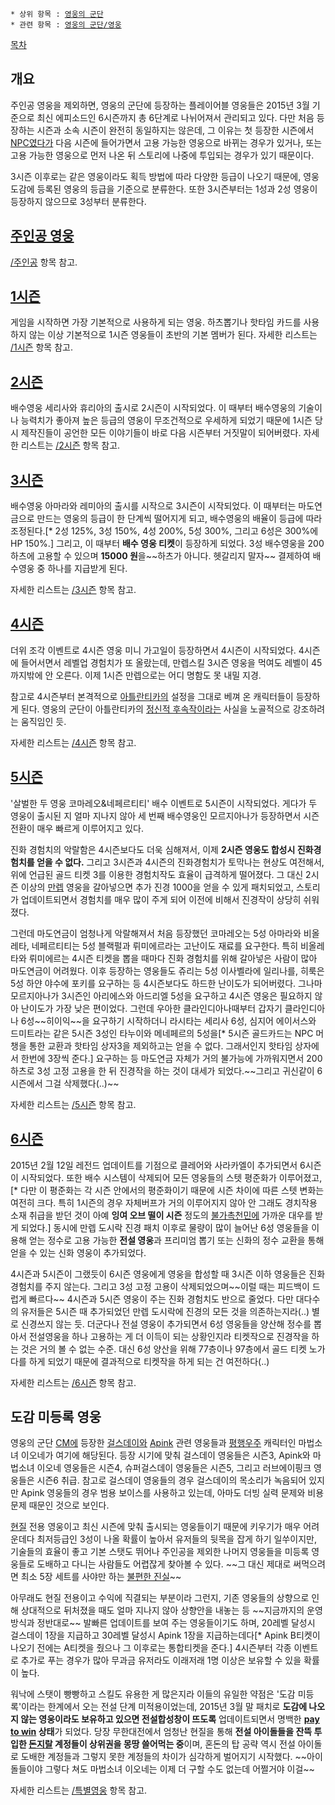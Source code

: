  * 상위 항목 : [[영웅의 군단]]
 * 관련 항목 : [[영웅의 군단/영웅]]

[[목차]]

== 개요 ==
주인공 영웅을 제외하면, 영웅의 군단에 등장하는 플레이어블 영웅들은 2015년 3월 기준으로 최신 에피소드인 6시즌까지 총 6단계로 나뉘어져서 관리되고 있다. 다만 처음 등장하는 시즌과 소속 시즌이 완전히 동일하지는 않은데, 그 이유는 첫 등장한 시즌에서 [[NPC]]였다가 다음 시즌에 들어가면서 고용 가능한 영웅으로 바뀌는 경우가 있거나, 또는 고용 가능한 영웅으로 먼저 나온 뒤 스토리에 나중에 투입되는 경우가 있기 때문이다.

3시즌 이후로는 같은 영웅이라도 획득 방법에 따라 다양한 등급이 나오기 때문에, 영웅도감에 등록된 영웅의 등급을 기준으로 분류한다. 또한 3시즌부터는 1성과 2성 영웅이 등장하지 않으므로 3성부터 분류한다.


== [[/주인공|주인공 영웅]] ==
[[/주인공]] 항목 참고.


== [[/1시즌|1시즌]] ==
게임을 시작하면 가장 기본적으로 사용하게 되는 영웅. 하츠뽑기나 핫타임 카드를 사용하지 않는 이상 기본적으로 1시즌 영웅들이 초반의 기본 멤버가 된다. 자세한 리스트는 [[/1시즌]] 항목 참고.


== [[/2시즌|2시즌]] ==
배수영웅 세리사와 휴리아의 출시로 2시즌이 시작되었다. 이 때부터 배수영웅의 기술이나 능력치가 좋아져 높은 등급의 영웅이 무조건적으로 우세하게 되었기 때문에 1시즌 당시 제작진들이 공언한 모든 이야기들이 바로 다음 시즌부터 거짓말이 되어버렸다. 자세한 리스트는 [[/2시즌]] 항목 참고.


== [[/3시즌|3시즌]] ==
배수영웅 아마라와 레미아의 출시를 시작으로 3시즌이 시작되었다. 이 때부터는 마도연금으로 만드는 영웅의 등급이 한 단계씩 떨어지게 되고, 배수영웅의 배율이 등급에 따라 조정된다.[* 2성 125%, 3성 150%, 4성 200%, 5성 300%, 그리고 6성은 300%에 HP 150%.] 그리고, 이 때부터 '''배수 영웅 티켓'''이 등장하게 되었다. 3성 배수영웅을 200하츠에 고용할 수 있으며 '''15000 원'''을~~하츠가 아니다. 헷갈리지 말자~~ 결제하여 배수영웅 중 하나를 지급받게 된다.

자세한 리스트는 [[/3시즌]] 항목 참고.


== [[/4시즌|4시즌]] ==
더위 조각 이벤트로 4시즌 영웅 미니 가고일이 등장하면서 4시즌이 시작되었다. 4시즌에 들어서면서 레벨업 경험치가 또 올랐는데, 만렙스킬 3시즌 영웅을 먹여도 레벨이 45까지밖에 안 오른다. 이제 1시즌 만렙으로는 어디 명함도 못 내밀 지경.

참고로 4시즌부터 본격적으로 [[아틀란티카]]의 설정을 그대로 베껴 온 캐릭터들이 등장하게 된다. 영웅의 군단이 아틀란티카의 [[정신적 후속작]]이라는 사실을 노골적으로 강조하려는 움직임인 듯.

자세한 리스트는 [[/4시즌]] 항목 참고.


== [[/5시즌|5시즌]] ==
'살벌한 두 영웅 코마레오&네페르티티' 배수 이벤트로 5시즌이 시작되었다. 게다가 두 영웅이 출시된 지 얼마 지나지 않아 세 번째 배수영웅인 모르지아나가 등장하면서 시즌 전환이 매우 빠르게 이루어지고 있다.

진화 경험치의 악랄함은 4시즌보다도 더욱 심해져서, 이제 '''2시즌 영웅도 합성시 진화경험치를 얻을 수 없다.''' 그리고 3시즌과 4시즌의 진화경험치가 토막나는 현상도 여전해서, 위에 언급된 골드 티켓 3를 이용한 경험치작도 효율이 급격하게 떨어졌다. 그 대신 2시즌 이상의 [[만렙]] 영웅을 갈아넣으면 추가 진경 1000을 얻을 수 있게 패치되었고, 스토리가 업데이트되면서 경험치를 매우 많이 주게 되어 이전에 비해서 진경작이 상당히 쉬워졌다.

그런데 마도연금이 엄청나게 악랄해져서 처음 등장했던 코마레오는 5성 아마라와 비올레타, 네페르티티는 5성 블랙펄과 뤼미에르라는 고난이도 재료를 요구한다. 특히 비올레타와 뤼미에르는 4시즌 티켓을 뽑을 때마다 진화 경험치를 위해 갈아넣은 사람이 많아 마도연금이 어려웠다. 이후 등장하는 영웅들도 쥬리는 5성 이사벨라에 일리나를, 히룩은 5성 하얀 야수에 포키를 요구하는 등 4시즌보다도 하드한 난이도가 되어버렸다. 그나마 모르지아나가 3시즌인 아리에스와 아드리엘 5성을 요구하고 4시즌 영웅은 필요하지 않아 난이도가 가장 낮은 편이었다. 그런데 우아한 클라인디아나때부터 갑자기 클라인디아나 6성~~히이익~~을 요구하기 시작하더니 라시타는 세리사 6성, 심지어 에이서스와 드미트라는 같은 5시즌 3성인 타누이와 메네페르의 5성을[* 5시즌 골드카드는 NPC 머챙을 통한 교환과 핫타임 상자3을 제외하고는 얻을 수 없다. 그래서인지 핫타임 상자에서 한번에 3장씩 준다.] 요구하는 등 마도연금 자체가 거의 불가능에 가까워지면서 200하츠로 3성 고정 고용을 한 뒤 진경작을 하는 것이 대세가 되었다.~~그리고 귀신같이 6시즌에서 그걸 삭제했다(..)~~

자세한 리스트는 [[/5시즌]] 항목 참고.


== [[/6시즌|6시즌]] ==
2015년 2월 12일 레전드 업데이트를 기점으로 클레어와 사라카엘이 추가되면서 6시즌이 시작되었다. 또한 배수 시스템이 삭제되어 모든 영웅들의 스텟 평준화가 이루어졌고,[* 다만 이 평준화는 각 시즌 안에서의 평준화이기 때문에 시즌 차이에 따른 스텟 변화는 여전히 크다. 특히 1시즌의 경우 자체버프가 거의 이루어지지 않아 안 그래도 경치작용 소재 취급을 받던 것이 아예 '''잉여 오브 떨이 시즌''' 정도의 [[불가촉천민]]에 가까운 대우를 받게 되었다.] 동시에 만렙 도시락 진경 패치 이후로 물량이 많이 늘어난 6성 영웅들을 이용해 얻는 정수로 고용 가능한 '''전설 영웅'''과 프리미엄 뽑기 또는 신화의 정수 교환을 통해 얻을 수 있는 신화 영웅이 추가되었다.

4시즌과 5시즌이 그랬듯이 6시즌 영웅에게 영웅을 합성할 때 3시즌 이하 영웅들은 진화 경험치를 주지 않는다. 그리고 3성 고정 고용이 삭제되었으며~~이럴 때는 피드백이 드럽게 빠르다~~ 4시즌과 5시즌 영웅이 주는 진화 경험치도 반으로 줄었다. 다만 대다수의 유저들은 5시즌 때 추가되었던 만렙 도시락에 진경의 모든 것을 의존하는지라(..) 별로 신경쓰지 않는 듯. 더군다나 전설 영웅이 추가되면서 6성 영웅들을 양산해 정수를 뽑아서 전설영웅을 하나 고용하는 게 더 이득이 되는 상황인지라 티켓작으로 진경작을 하는 것은 거의 볼 수 없는 수준. 대신 6성 양산을 위해 77층이나 97층에서 골드 티켓 노가다를 하게 되었기 때문에 결과적으로 티켓작을 하게 되는 건 여전하다(..)

자세한 리스트는 [[/6시즌]] 항목 참고.


== 도감 미등록 영웅 ==
영웅의 군단 [[CM]]에 등장한 [[걸스데이]]와 [[Apink]] 관련 영웅들과 [[평행우주]] 캐릭터인 마법소녀 이오네가 여기에 해당된다. 등장 시기에 맞춰 걸스데이 영웅들은 시즌3, Apink와 마법소녀 이오네 영웅들은 시즌4, 슈퍼걸스데이 영웅들은 시즌5, 그리고 러브에이핑크 영웅들은 시즌6 취급. 참고로 걸스데이 영웅들의 경우 걸스데이의 목소리가 녹음되어 있지만 Apink 영웅들의 경우 범용 보이스를 사용하고 있는데, 아마도 더빙 실력 문제와 비용 문제 때문인 것으로 보인다.

[[현질]] 전용 영웅이고 최신 시즌에 맞춰 출시되는 영웅들이기 때문에 키우기가 매우 어려운데다 최저등급인 3성이 나올 확률이 높아서 유저들의 뒷목을 잡게 하기 일쑤이지만, 기술들의 효율이 좋고 기본 스탯도 뛰어나 주인공을 제외한 나머지 영웅들을 미등록 영웅들로 도배하고 다니는 사람들도 어렵잖게 찾아볼 수 있다. ~~그 대신 제대로 써먹으려면 최소 5장 세트를 사야만 하는 [[불편한 진실]]~~

아무래도 현질 전용이고 수익에 직결되는 부분이라 그런지, 기존 영웅들의 상향으로 인해 상대적으로 뒤처졌을 때도 얼마 지나지 않아 상향안을 내놓는 등 ~~지금까지의 운영 방식과 정반대로~~ 발빠른 업데이트를 보여 주는 영웅들이기도 하며, 20레벨 달성시 걸스데이 1장을 지급하고 30레벨 달성시 Apink 1장을 지급하는데다[* Apink B티켓이 나오기 전에는 A티켓을 줬으나 그 이후로는 통합티켓을 준다.] 4시즌부터 각종 이벤트로 추가로 푸는 경우가 많아 무과금 유저라도 이래저래 1명 이상은 보유할 수 있을 확률이 높다.

워낙에 스탯이 빵빵하고 스킬도 유용한 게 많은지라 이들의 유일한 약점은 '도감 미등록'이라는 한계에서 오는 전설 단계 미적용이었는데, 2015년 3월 말 패치로 '''도감에 나오지 않는 영웅이라도 보유하고 있으면 전설합성창이 뜨도록''' 업데이트되면서 명백한 '''[[pay to win]] 상태'''가 되었다. 당장 무한대전에서 엄청난 현질을 통해 '''전설 아이돌들을 잔뜩 투입한 [[돈지랄]] 계정들이 상위권을 몽땅 쓸어먹는 중'''이며, 혼돈의 탑 공략 역시 전설 아이돌로 도배한 계정들과 그렇지 못한 계정들의 차이가 심각하게 벌어지기 시작했다. ~~아이돌들이야 그렇다 쳐도 마법소녀 이오네는 이제 더 구할 수도 없는데 어쩔거야 이걸~~

자세한 리스트는 [[/특별영웅]] 항목 참고.


